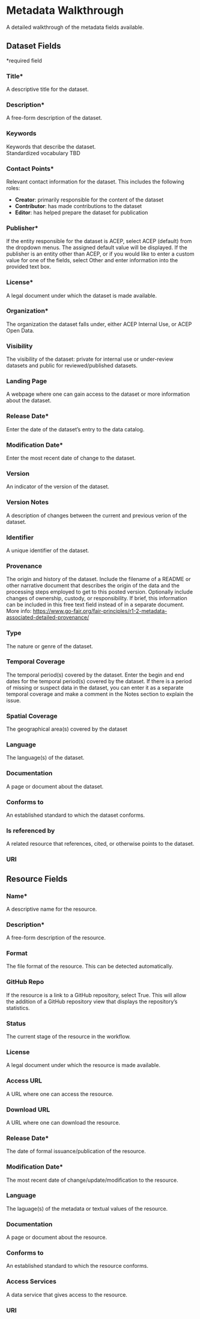 # Metadata Walkthrough {.unnumbered}
A detailed walkthrough of the metadata fields available.

## Dataset Fields
*required field

### Title*
A descriptive title for the dataset.

### Description*
A free-form description of the dataset.

### Keywords
Keywords that describe the dataset.  
Standardized vocabulary TBD

### Contact Points*
Relevant contact information for the dataset. This includes the following roles:  

- __Creator__: primarily responsible for the content of the dataset  
- __Contributor__: has made contributions to the dataset  
- __Editor__: has helped prepare the dataset for publication

### Publisher*
If the entity responsible for the dataset is ACEP, select ACEP (default) from the dropdown menus. The assigned default value will be displayed. If the publisher is an entity other than ACEP, or if you would like to enter a custom value for one of the fields, select Other and enter information into the provided text box.

### License*
A legal document under which the dataset is made available.

### Organization*
The organization the dataset falls under, either ACEP Internal Use, or ACEP Open Data.

### Visibility
The visibility of the dataset: private for internal use or under-review datasets and public for reviewed/published datasets.

### Landing Page
A webpage where one can gain access to the dataset or more information about the dataset.

### Release Date*
Enter the date of the dataset's entry to the data catalog.

### Modification Date*
Enter the most recent date of change to the dataset.

### Version
An indicator of the version of the dataset.

### Version Notes
A description of changes between the current and previous verion of the dataset.

### Identifier
A unique identifier of the dataset.

### Provenance
The origin and history of the dataset. 
Include the filename of a README or other narrative document that describes the origin of the data and the processing steps employed to get to this posted version. Optionally include changes of ownership, custody, or responsibility. If brief, this information can be included in this free text field instead of in a separate document.  
More info: [https://www.go-fair.org/fair-principles/r1-2-metadata-associated-detailed-provenance/](https://www.go-fair.org/fair-principles/r1-2-metadata-associated-detailed-provenance/)  

### Type
The nature or genre of the dataset.

### Temporal Coverage
The temporal period(s) covered by the dataset.
Enter the begin and end dates for the temporal period(s) covered by the dataset. If there is a period of missing or suspect data in the dataset, you can enter it as a separate temporal coverage and make a comment in the Notes section to explain the issue.

### Spatial Coverage
The geographical area(s) covered by the dataset

### Language
The language(s) of the dataset.

### Documentation
A page or document about the dataset. 

### Conforms to
An established standard to which the dataset conforms.

### Is referenced by
A related resource that references, cited, or otherwise points to the dataset.

### URI

## Resource Fields
### Name*
A descriptive name for the resource.

### Description*
A free-form description of the resource.

### Format
The file format of the resource. This can be detected automatically.

### GitHub Repo
If the resource is a link to a GitHub repository, select True. This will allow the addition of a GitHub repository view that displays the repository's statistics.

### Status
The current stage of the resource in the workflow.

### License
A legal document under which the resource is made available.

### Access URL 
A URL where one can access the resource.

### Download URL 
A URL where one can download the resource.

### Release Date*
The date of formal issuance/publication of the resource.

### Modification Date*
The most recent date of change/update/modification to the resource.

### Language
The laguage(s) of the metadata or textual values of the resource. 

### Documentation
A page or document about the resource. 

### Conforms to
An established standard to which the resource conforms. 

### Access Services
A data service that gives access to the resource.

### URI